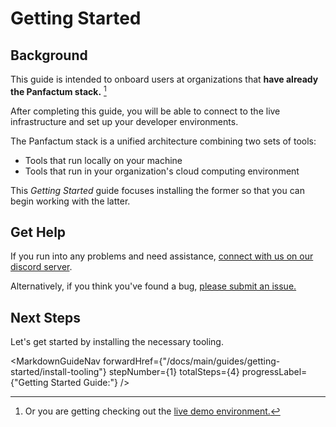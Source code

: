
# Getting Started

## Background

This guide is intended to onboard users at organizations that **have already the Panfactum stack.** [^1]

[^1]: Or you are getting checking out the [live demo environment.](/stack/demo/live)

After completing this guide, you will be able to connect to the live infrastructure and set up your developer
environments.

The Panfactum stack is a unified architecture combining two sets of tools:

* Tools that run locally on your machine
* Tools that run in your organization's cloud computing environment

This *Getting Started* guide focuses installing the former so that you can begin working with the latter.

## Get Help

If you run into any problems and need assistance, [connect with us on our discord server](__discordServerLink__).

Alternatively, if you think you've found a bug, [please submit an issue.](https://github.com/Panfactum/stack/issues)

## Next Steps

Let's get started by installing the necessary tooling.

<MarkdownGuideNav forwardHref={"/docs/main/guides/getting-started/install-tooling"} stepNumber={1} totalSteps={4} progressLabel={"Getting Started Guide:"} />
